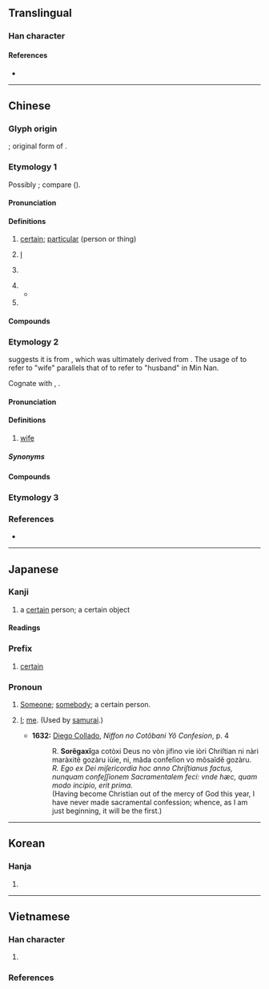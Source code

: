 {{also|柑}}
{{character info}}
==Translingual==

===Han character===
{{Han char|rn=75|rad=木|as=05|sn=9|four=44904|canj=TMD|ids=⿱甘木}}

====References====
* {{Han ref|kx=0519.010|dkj=14618|dj=0906.200|hdz=21177.040|uh=67D0|ud=26576|bh=AC59|bd=44121}}

----

==Chinese==

===Glyph origin===
{{Han etym}}
{{Han compound|木|甘|t1=tree|t2=sweet|ls=ic}}; original form of {{och-l|梅}}.

===Etymology 1===
{{zh-forms}}
Possibly {{der|zh|aav}}; compare {{cog|mnw|မူ||what; anything}} ({{zh-ref|Schuessler, 2007}}).

====Pronunciation====
{{zh-pron
|m=mǒu
|m-s=mong3
|c=mau5
|g=meu3
|h=pfs=mêu;gd=mêu1
|j=mu1
|mb=mě
|md=mū
|mn=ml,jj,tw:bó͘
|mn-t=mou2/mong2
|w=3mu
|x=mou3
|mc=y
|oc=y
|ma=Zh-mou.ogg
|cat=a,pn
}}

====Definitions====
{{zh-hanzi}}

# [[certain]]; [[particular]] (person or thing)
#: {{zh-x|某 年 某 月 某 日|on day '''x''', month '''y''' of year '''z'''}}
# {{lb|zh|humble|by itself}} [[I]]
# {{n-g|Used in place of a person's given name, for anonymity purposes.}}
#: {{zh-x|^張 某|a person with the surname of Zhang}}
# {{n-g|Used in place of someone else's given name, to show dissatisfaction.}}
#* {{zh-x|夫 為{wéi} 弟子 後生，其 師，必 修 其 言，法 其 行，力 不足、知{zhì} 弗 及 而 後 已。今 ^@孔 某 之 行 如此，儒士 則 可以 疑 矣。|ref=Mozi}}
# {{n-g|Used in place of one's own given name, to refer to oneself with an intensified emotion.}}

====Compounds====
{{zh-der|某乙|某些|某人|某個|某家|某日|某某|某甲|某等|某舍|某們|某士|某子|某屏|某甫|某矣|某者|某門|誰某}}

===Etymology 2===
{{zh-forms|alt=姥,媒,厶,妻}}
{{zh-wp|nan:bó͘}}
{{zh-ref|Tu (2018)}} suggests it is from {{ltc-l|*姥}}, which was ultimately derived from {{och-l|母|mother}}. The usage of {{zh-l|*姥|old woman}} to refer to "wife" parallels that of {{zh-l|*翁|old man}} to refer to "husband" in Min Nan.

Cognate with {{cog|zhx-teo|-}} {{zh-l|𡚸|bhou2}}, {{cog|cdo|-}} {{zh-l|𡚸|muō}}.

====Pronunciation====
{{zh-pron
|mn=ml,zp,tw:bó͘
|dial=n
|cat=n
}}

====Definitions====
{{zh-hanzi}}

# {{lb|zh|Hokkien}} [[wife]]

=====Synonyms=====
{{zh-dial|妻子}}

====Compounds====
{{zh-der|查某:cha-bó͘|刺查某|前某|大某|娶某|嫁查某囝|後某|拍某菜|某囝|某大姊|查某人|查某囝|查某囡仔|查某孫|查某祖|查某間|查某雨|查某體|查某𡢃|無某無猴|疼某菜|翁某|翁仔某|菜店查某|趁食查某|開查某|飼查某|驚某|𨑨迌查某|王某|翁某仔}}

===Etymology 3===
{{zh-see|梅|v}}

===References===
* {{R:yue:Hanzi}}

{{zh-cat|Elementary}}

----

==Japanese==

===Kanji===
{{ja-kanji|grade=c|rs=木05}}

# a [[certain]] person; a certain object

====Readings====
{{ja-readings
|on=ぼう, ばい
|kun=それがし-
}}

===Prefix===
{{ja-pos|ぼう|prefix}}

# [[certain]]
#: {{ja-usex|'''某'''大学|'''ぼう'''-だいがく|a '''certain''' university}}

===Pronoun===
{{ja-pos|pronoun|それがし}}

# {{lb|ja|obsolete}} [[someone|Someone]]; [[somebody]]; a certain person.
# {{lb|ja|obsolete}} [[I]]; [[me]]. (Used by [[samurai]].)
#* '''1632:''' [[w:Diego Collado|Diego Collado]], ''Niffon no Cotõbani Yô Confesion'', p. 4
#*: R. '''Sorẽgaxĩ'''ga cotòxi Deus no vòn jifino vie iòri Chriſtian ni nàri maràxitẽ gozàru iùie, ni, mãda confeſion vo mõsaĩdẽ gozàru.
#*: ''R. Ego ex Dei miſericordia hoc anno Chriſtianus factus, nunquam confeſſionem Sacramentalem feci: vnde hæc, quam modo incipio, erit prima.''
#*: (Having become Christian out of the mercy of God this year, I have never made sacramental confession; whence, as I am just beginning, it will be the first.)

----

==Korean==

===Hanja===
{{ko-hanja|hangeul=[[모]], [[매]]|eumhun=|rv=mo, mae|mr=mo, mae|y=mo, may}}

# {{rfdef|ko|sort=木05}}

----

==Vietnamese==

===Han character===
{{vi-readings|rs=木05
|hanviet=mỗ-tdcndg;tdcntd;gdhn
|phienthiet=
|nom=mỗ-tdcndg;tdcntd, mới-tdcndg;gdhn, mấy-tdcndg;gdhn, mõ-tdcndg, mọ-tdcndg, mỏ-tdcndg, mổ-tdcndg, múa-tdcndg, mỏi-tdcndg, màu-tdcndg, mó-tdcntd, mồi-gdhn, với-gdhn
}}

# {{rfdef|vi|sort=木05}}

===References===
<references/>